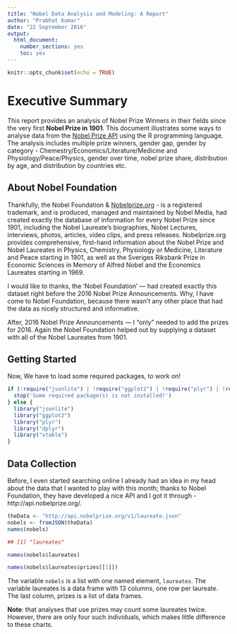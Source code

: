```yaml
---
title: "Nobel Data Analysis and Modeling: A Report"
author: "Prabhat Kumar"
date: "22 September 2016"
output: 
  html_document: 
    number_sections: yes
    toc: yes
---
```



```r
knitr::opts_chunk$set(echo = TRUE)
```

# Executive Summary
This report provides an analysis of Nobel Prize Winners in their fields since the very first **Nobel Prize in 1901**. This document illustrates some ways to analyse data from the [Nobel Prize API](https://nobelprize.readme.io/) using the R programming language. The analysis includes multiple prize winners, gender gap, gender by category - Chemestry/Economics/Literature/Medicine and Physiology/Peace/Physics, gender over time, nobel prize share, distribution by age, and distribution by countries etc.

## About Nobel Foundation
Thankfully, the Nobel Foundation & [Nobelprize.org](http://www.nobelprize.org/) - is a registered trademark, and is produced, managed and maintained by Nobel Media, had created exactly the database of information for every Nobel Prize since 1901, including the Nobel Laureate's biographies, Nobel Lectures, interviews, photos, articles, video clips, and press releases. Nobelprize.org provides comprehensive, first-hand information about the Nobel Prize and Nobel Laureates in Physics, Chemistry, Physiology or Medicine, Literature and Peace starting in 1901, as well as the Sveriges Riksbank Prize in Economic Sciences in Memory of Alfred Nobel and the Economics Laureates starting in 1969.

I would like to thanks, the 'Nobel Foundation' — had created exactly this dataset right before the 2016 Nobel Prize Announcements. Why, I have come to Nobel Foundation, because there wasn't any other place that had the data as nicely structured and informative.

After, 2016 Nobel Prize Announcements — I "only" needed to add the prizes for 2016. Again the Nobel Foundation helped out by supplying a dataset with all of the Nobel Laureates from 1901.

## Getting Started
Now, We have to load some required packages, to work on!

```r
if (!require("jsonlite") | !require("ggplot2") | !require("plyr") | !require("dplyr") | !require("xtable")) {
  stop('Some required package(s) is not installed!')
} else {
  library("jsonlite")
  library("ggplot2")
  library("plyr")
  library("dplyr")
  library("xtable")
}
```

## Data Collection
Before, I even started searching online I already had an idea in my head about the data that I wanted to play with this month; thanks to Nobel Foundation, they have developed a nice API and I got it through - http://api.nobelprize.org/.

```r
theData <- "http://api.nobelprize.org/v1/laureate.json"
nobels <- fromJSON(theData)
names(nobels)
```

```r
## [1] "laureates"
```

```r
names(nobels$laureates)
```

```r
names(nobels$laureates$prizes[[1]])
```

The variable `nobels` is a list with one named element, `laureates`. The variable laureates is a data frame with 13 columns, one row per laureate. The last column, prizes is a list of data frames.

<b>Note</b>: that analyses that use prizes may count some laureates twice. However, there are only four such individuals, which makes little difference to these charts.
